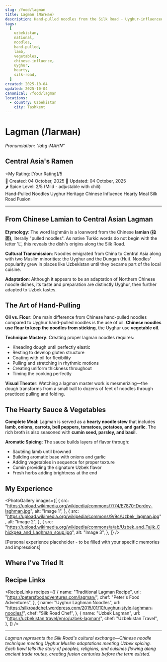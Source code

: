 ```yaml
---
slug: /food/lagman
title: Lagman (Лагман)
description: Hand-pulled noodles from the Silk Road - Uyghur-influenced dish with lamb and vegetables in savory broth
tags:
  [
    uzbekistan,
    national,
    noodles,
    hand-pulled,
    lamb,
    vegetables,
    chinese-influence,
    uyghur,
    hearty,
    silk-road,
  ]
created: 2025-10-04
updated: 2025-10-04
canonical: /food/lagman
locations:
  - country: Uzbekistan
    city: Tashkent
---
```



# Lagman (Лагман)

_Pronunciation: "lahg-MAHN"_

## Central Asia's Ramen

<div className="food-rating">
  <span className="star">⭐</span>My Rating: [Your Rating]/5
</div>

<div className="food-metadata">
  <span className="food-date">📅 Created: 04 October, 2025</span>
  <span className="food-date">🔄 Updated: 04 October, 2025</span>
</div>

<div className="spice-level">
  🌶️ Spice Level: 2/5 (Mild - adjustable with chili)
</div>

<div className="food-tags">
  <span className="food-tag">Hand-Pulled Noodles</span>
  <span className="food-tag">Uyghur Heritage</span>
  <span className="food-tag">Chinese Influence</span>
  <span className="food-tag">Hearty Meal</span>
  <span className="food-tag">Silk Road Fusion</span>
</div>

---

## From Chinese Lamian to Central Asian Lagman

**Etymology**: The word läghmän is a loanword from the Chinese **lamian (拉面)**, literally "pulled noodles". As native Turkic words do not begin with the letter 'L', this reveals the dish's origins along the Silk Road.

**Cultural Transmission**: Noodles emigrated from China to Central Asia along with two Muslim minorities: the Uyghur and the Dungan (Hui). Noodles' popularity grew in places like Uzbekistan until they became part of the local cuisine.

**Adaptation**: Although it appears to be an adaptation of Northern Chinese noodle dishes, its taste and preparation are distinctly Uyghur, then further adapted to Uzbek tastes.

## The Art of Hand-Pulling

**Oil vs. Flour**: One main difference from Chinese hand-pulled noodles compared to Uyghur hand-pulled noodles is the use of oil. **Chinese noodles use flour to keep the noodles from sticking**, the Uyghur use **vegetable oil**.

**Technique Mastery**: Creating proper lagman noodles requires:

- Kneading dough until perfectly elastic
- Resting to develop gluten structure
- Coating with oil for flexibility
- Pulling and stretching in rhythmic motions
- Creating uniform thickness throughout
- Timing the cooking perfectly

**Visual Theater**: Watching a lagman master work is mesmerizing—the dough transforms from a small ball to dozens of feet of noodles through practiced pulling and folding.

## The Hearty Sauce & Vegetables

**Complete Meal**: Lagman is served as a **hearty noodle stew** that includes **lamb, onions, carrots, bell peppers, tomatoes, potatoes, and garlic**. The rich broth is also seasoned with **cumin seed, parsley, and basil**.

**Aromatic Spicing**: The sauce builds layers of flavor through:

- Sautéing lamb until browned
- Building aromatic base with onions and garlic
- Adding vegetables in sequence for proper texture
- Cumin providing the signature Uzbek flavor
- Fresh herbs adding brightness at the end

## My Experience

<PhotoGallery
  images={[
    {
      src: "https://upload.wikimedia.org/wikipedia/commons/7/74/E7870-Dordoy-laghman.jpg",
      alt: "Image 1",
    },
    {
      src: "https://upload.wikimedia.org/wikipedia/commons/9/9c/Uzbek_lagman.jpg",
      alt: "Image 2",
    },
    {
      src: "https://upload.wikimedia.org/wikipedia/commons/a/ab/Uzbek_and_Tajik_Chickpea_and_Laghman_soup.jpg",
      alt: "Image 3",
    },
  ]}
/>

[Personal experience placeholder - to be filled with your specific memories and impressions]

## Where I've Tried It

<MapEmbed
  location="Tashkent, Uzbekistan"
  description="From Uyghur restaurants to family kitchens across Central Asia"
/>

## Recipe Links

<RecipeLinks
  recipes={[
    {
      name: "Traditional Lagman Recipe",
      url: "https://petersfoodadventures.com/lagman/",
      chef: "Peter's Food Adventures",
    },
    {
      name: "Uyghur Laghman Noodles",
      url: "https://silkroadchef.wordpress.com/2015/01/10/uyghur-style-laghman-noodles/",
      chef: "Silk Road Chef",
    },
    {
      name: "Uzbek Lagman",
      url: "https://uzbekistan.travel/en/o/uzbek-lagman/",
      chef: "Uzbekistan Travel",
    },
  ]}
/>

---

_Lagman represents the Silk Road's cultural exchange—Chinese noodle technique meeting Uyghur Muslim adaptations meeting Uzbek spicing. Each bowl tells the story of peoples, religions, and cuisines flowing along ancient trade routes, creating fusion centuries before the term existed._
